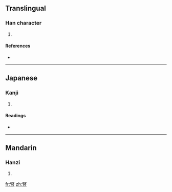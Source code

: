 ==Translingual==

===Han character===
{{Han char|rn=30|rad=口|as=07|sn=10|four=|canj=一水口 (MER)}}

# {{defn|Han|sort=口07}}

====References====
* {{Han ref|kx=0193.051|dkj=03746|dj=0413.150|hdz=10627.090|uh=5518|ud=21784}}

----

==Japanese==

===Kanji===
{{ja-kanji|grade=|rs=口07}}

# {{defn|Japanese|sort=口07}}

====Readings====
* {{ja-readings|on=[[けい]] (kei)|kun=}}

----

==Mandarin==

===Hanzi===
{{cmn-hanzi|pin=[[qǐ]] ([[qi3]])|wg=ch'i<sup>3</sup>}}

# {{defn|Mandarin|sort=口07}}

[[fr:唘]]
[[zh:唘]]